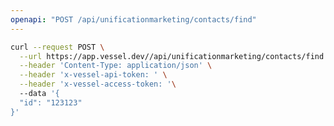 ```yaml
---
openapi: "POST /api/unificationmarketing/contacts/find"
---
```


<RequestExample>

```bash Request
curl --request POST \
  --url https://app.vessel.dev//api/unificationmarketing/contacts/find \
  --header 'Content-Type: application/json' \
  --header 'x-vessel-api-token: ' \
  --header 'x-vessel-access-token: '\ 
  --data '{
  "id": "123123"
}'
```

</RequestExample>


      